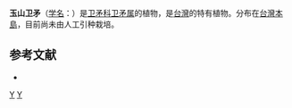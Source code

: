{{Speciesbox 
| taxon = Euonymus morrisonensis
| authority = Kanehira et Sasaki
}}
'''玉山卫矛'''（[[学名|学名]]：{{lang|la|''Euonymus morrisonensis''}}）是[[卫矛科|卫矛科]][[卫矛属|卫矛属]]的植物，是[[台灣|台灣]]的特有植物。分布在[[台灣島|台灣本島]]，目前尚未由人工引种栽培。

== 参考文献 ==
<div class="references-small">
* {{cite web| url =http://www.bioinfo.cn/db05/KmzwSpecies.php?action=view&id=2966| title =玉山卫矛| work =《中国高等植物数据库全库》| publisher =中国科学院微生物研究所| author =昆明植物研究所| accessdate =2009-02-23| deadurl =yes| archiveurl =https://web.archive.org/web/20160305052747/http://www.bioinfo.cn/db05/KmzwSpecies.php?action=view&id=2966| archivedate =2016-03-05}}
</div>
{{Taxonbar|from=Q1020907}}

[[Category:卫矛属|Y]]
[[Category:台灣植物|Y]]